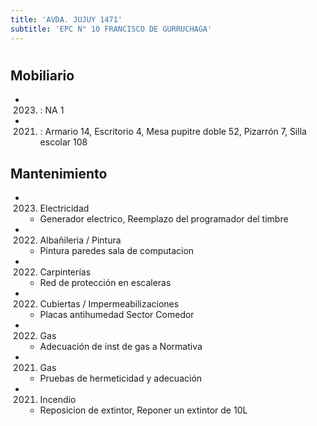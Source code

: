 ```yaml
---
title: 'AVDA. JUJUY 1471'
subtitle: 'EPC N° 10 FRANCISCO DE GURRUCHAGA'
---
```


#


## Mobiliario

*  (2023) : NA 1 

*  (2021) : Armario 14, Escritorio 4, Mesa pupitre doble 52, Pizarrón 7, Silla escolar 108 





## Mantenimiento

*  (2023) Electricidad 
    + Generador electrico, Reemplazo del programador del timbre

*  (2022) Albañileria / Pintura 
    + Pintura paredes  sala de computacion

*  (2022) Carpinterías 
    + Red de protección en escaleras

*  (2022) Cubiertas / Impermeabilizaciones 
    + Placas antihumedad Sector Comedor

*  (2022) Gas 
    + Adecuación de inst de gas a Normativa

*  (2021) Gas 
    + Pruebas de hermeticidad y adecuación

*  (2021) Incendio 
    + Reposicion de extintor, Reponer un extintor de 10L



